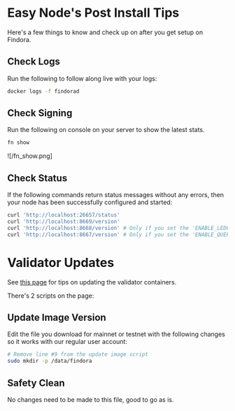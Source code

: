 # Easy Node's Post Install Tips
Here's a few things to know and check up on after you get setup on Findora.

## Check Logs
Run the following to follow along live with your logs:

```bash
docker logs -f findorad
```

## Check Signing
Run the following on console on your server to show the latest stats.

```bash
fn show
```

![/fn_show.png]

## Check Status
If the following commands return status messages without any errors, then your node has been successfully configured and started:

```bash
curl 'http://localhost:26657/status'
curl 'http://localhost:8669/version'
curl 'http://localhost:8668/version' # Only if you set the 'ENABLE_LEDGER_SERVICE'
curl 'http://localhost:8667/version' # Only if you set the 'ENABLE_QUERY_SERVICE'
```

# Validator Updates
See [this page](https://wiki.findora.org/docs/guides/update-version) for tips on updating the validator containers.

There's 2 scripts on the page:

## Update Image Version

Edit the file you download for mainnet or testnet with the following changes so it works with our regular user account:

```bash
# Remove line #9 from the update image script
sudo mkdir -p /data/findora
```

## Safety Clean

No changes need to be made to this file, good to go as is.